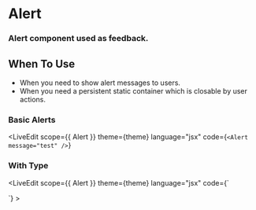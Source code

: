
<GoBackButton />

# Alert

### Alert component used as feedback.

<CodeBlock
  code="import { Alert } from 'tailor-ui';"
  language="javascript"
  theme={theme}
/>

## When To Use

- When you need to show alert messages to users.
- When you need a persistent static container which is closable by user actions.

### Basic Alerts

<LiveEdit
  scope={{ Alert }}
  theme={theme}
  language="jsx"
  code={`<Alert message="test" />`}
></LiveEdit>

### With Type

<LiveEdit
  scope={{ Alert }}
  theme={theme}
  language="jsx"
  code={`
<div>
  <Alert message="Info Text" type="info" />
  <Alert message="Success Text" type="success" />
  <Alert message="Warning Text" type="warning" />
  <Alert message="Error Text" type="error" />
</div>`}
></LiveEdit>
